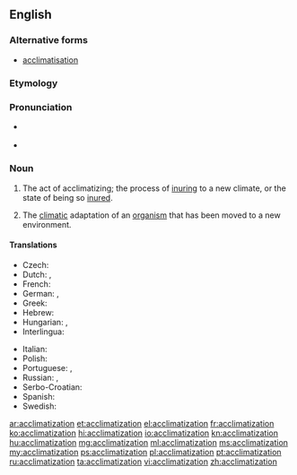 ==English==

{{wikipedia}}

===Alternative forms===
* [[acclimatisation]]

===Etymology===
{{suffix|acclimatize|ation}}

===Pronunciation===
* {{a|US}} {{IPA|/ə.ˌklaɪ.mə.tə.ˈzeɪ.ʃən/}}
* {{audio|en-us-acclimatization.ogg|Audio (US)|lang=en}}

===Noun===
{{en-noun}}

# The act of acclimatizing; the process of [[inuring]] to a new climate, or the state of being so [[inure]]d.
# {{context|biology|lang=en}} The [[climatic]] adaptation of an [[organism]] that has been moved to a new environment.

====Translations====
{{trans-top|the act of acclimatizing}}
* Czech: {{t|cs|aklimatizace|f}}
* Dutch: {{t+|nl|acclimatisatie|f}}, {{t+|nl|aanpassing|f}}
* French: {{t+|fr|acclimatation|f}}
* German: {{t+|de|Eingewöhnung|f}}, {{t|de|Akklimatisierung|f}}
* Greek: {{t+|el|εγκλιματισμός|m|tr=egklimatismós}}
* Hebrew: {{t|he|התאקלמות|tr=hitaqlemut}}
* Hungarian: {{t|hu|akklimatizálás}}, {{t|hu|akklimatizálódás}}
* Interlingua: {{t|ia|acclimatation}}
{{trans-mid}}
* Italian: {{t+|it|acclimatazione|f}}
* Polish: {{t|pl|aklimatyzacja|f}}
* Portuguese: {{t|pt|aclimação|f}}, {{t+|pt|aclimatação|f}}
* Russian: {{t+|ru|акклиматизация|f|tr=akklimatizácija|sc=Cyrl}}, {{t+|ru|акклиматизирование|n|tr=akklimatizírovanije|sc=Cyrl}}
* Serbo-Croatian: {{t|sh|aklimatizacija|f}}
* Spanish: {{t|es|aclimatación|f}}
* Swedish: {{t+|sv|acklimatisering}}
{{trans-bottom}}

[[ar:acclimatization]]
[[et:acclimatization]]
[[el:acclimatization]]
[[fr:acclimatization]]
[[ko:acclimatization]]
[[hi:acclimatization]]
[[io:acclimatization]]
[[kn:acclimatization]]
[[hu:acclimatization]]
[[mg:acclimatization]]
[[ml:acclimatization]]
[[ms:acclimatization]]
[[my:acclimatization]]
[[ps:acclimatization]]
[[pl:acclimatization]]
[[pt:acclimatization]]
[[ru:acclimatization]]
[[ta:acclimatization]]
[[vi:acclimatization]]
[[zh:acclimatization]]